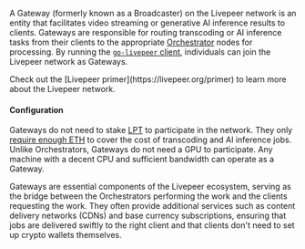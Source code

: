 A Gateway (formerly known as a Broadcaster) on the Livepeer network is an entity
that facilitates video streaming or generative AI inference results to clients.
Gateways are responsible for routing transcoding or AI inference tasks from
their clients to the appropriate
[Orchestrator](/developers/core-concepts/livepeer-network/orchestrators.mdx)
nodes for processing. By running the
[`go-livepeer` client](https://github.com/livepeer/go-livepeer), individuals can
join the Livepeer network as Gateways.

<Info>
  Check out the [Livepeer primer](https://livepeer.org/primer) to learn more
  about the Livepeer network.
</Info>

#### Configuration

Gateways do not need to stake
[LPT](/developers/core-concepts/livepeer-network/delegators#livepeer-token-lpt)
to participate in the network. They only
[require enough ETH](gateways/guides/fund-gateway.mdx) to cover the cost of
transcoding and AI inference jobs. Unlike Orchestrators, Gateways do not need a GPU to participate.
Any machine with a decent CPU and sufficient bandwidth can operate as a Gateway.

Gateways are essential components of the Livepeer ecosystem, serving as the
bridge between the Orchestrators performing the work and the clients requesting
the work. They often provide additional services such as content delivery
networks (CDNs) and base currency subscriptions, ensuring that jobs are
delivered swiftly to the right client and that clients don't need to set up
crypto wallets themselves.


